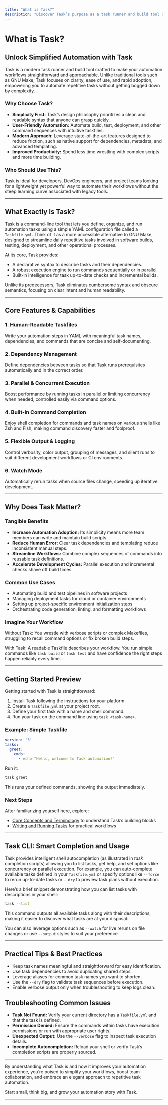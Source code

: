 ```yaml
---
title: "What is Task?"
description: "Discover Task’s purpose as a task runner and build tool designed for simplicity and approachability. This page covers Task’s aspiration to be more user-friendly than conventional tools like GNU Make, emphasizing its modern approach to repetitive automation, clarity, and ease of adoption."
---
```


# What is Task?

## Unlock Simplified Automation with Task

Task is a modern task runner and build tool crafted to make your automation workflows straightforward and approachable. Unlike traditional tools such as GNU Make, Task focuses on clarity, ease of use, and rapid adoption, empowering you to automate repetitive tasks without getting bogged down by complexity.

### Why Choose Task?
- **Simplicity First:** Task’s design philosophy prioritizes a clean and readable syntax that anyone can grasp quickly.
- **User-Friendly Automation:** Automate build, test, deployment, and other command sequences with intuitive taskfiles.
- **Modern Approach:** Leverage state-of-the-art features designed to reduce friction, such as native support for dependencies, metadata, and advanced templating.
- **Improved Productivity:** Spend less time wrestling with complex scripts and more time building.

### Who Should Use This?
Task is ideal for developers, DevOps engineers, and project teams looking for a lightweight yet powerful way to automate their workflows without the steep learning curve associated with legacy tools.

---

## What Exactly Is Task?

Task is a command-line tool that lets you define, organize, and run automation tasks using a simple YAML configuration file called a `Taskfile.yml`. Think of it as a more accessible alternative to GNU Make, designed to streamline daily repetitive tasks involved in software builds, testing, deployment, and other operational processes.

At its core, Task provides:

- A declarative syntax to describe tasks and their dependencies.
- A robust execution engine to run commands sequentially or in parallel.
- Built-in intelligence for task up-to-date checks and incremental builds.

Unlike its predecessors, Task eliminates cumbersome syntax and obscure semantics, focusing on clear intent and human readability.

---

## Core Features & Capabilities

### 1. Human-Readable Taskfiles
Write your automation steps in YAML with meaningful task names, dependencies, and commands that are concise and self-documenting.

### 2. Dependency Management
Define dependencies between tasks so that Task runs prerequisites automatically and in the correct order.

### 3. Parallel & Concurrent Execution
Boost performance by running tasks in parallel or limiting concurrency when needed, controlled easily via command options.

### 4. Built-in Command Completion
Enjoy shell completion for commands and task names on various shells like Zsh and Fish, making command discovery faster and foolproof.

### 5. Flexible Output & Logging
Control verbosity, color output, grouping of messages, and silent runs to suit different development workflows or CI environments.

### 6. Watch Mode
Automatically rerun tasks when source files change, speeding up iterative development.

---

## Why Does Task Matter?

### Tangible Benefits
- **Increase Automation Adoption:** Its simplicity means more team members can write and maintain build scripts.
- **Reduce Human Error:** Clear task dependencies and templating reduce inconsistent manual steps.
- **Streamline Workflows:** Combine complex sequences of commands into reusable task definitions.
- **Accelerate Development Cycles:** Parallel execution and incremental checks shave off build times.

### Common Use Cases
- Automating build and test pipelines in software projects
- Managing deployment tasks for cloud or container environments
- Setting up project-specific environment initialization steps
- Orchestrating code generation, linting, and formatting workflows

### Imagine Your Workflow
Without Task: You wrestle with verbose scripts or complex Makefiles, struggling to recall command options or fix broken build steps.

With Task: A readable Taskfile describes your workflow. You run simple commands like `task build` or `task test` and have confidence the right steps happen reliably every time.

---

## Getting Started Preview

Getting started with Task is straightforward:

1. Install Task following the instructions for your platform.
2. Create a `Taskfile.yml` at your project root.
3. Define your first task with a name and shell command.
4. Run your task on the command line using `task <task-name>`.

### Example: Simple Taskfile

```yaml
version: '3'
tasks:
  greet:
    cmds:
      - echo "Hello, welcome to Task automation!"
```

Run it:

```bash
task greet
```

This runs your defined commands, showing the output immediately.

### Next Steps
After familiarizing yourself here, explore:

- [Core Concepts and Terminology](/overview/introduction-concepts/core-concepts) to understand Task’s building blocks
- [Writing and Running Tasks](/guides/getting-started-workflows/writing-running-tasks) for practical workflows

---

## Task CLI: Smart Completion and Usage

Task provides intelligent shell autocompletion (as illustrated in _task_ completion scripts) allowing you to list tasks, get help, and set options like concurrency or parallel execution. For example, you can auto-complete available tasks defined in your `Taskfile.yml` or specify options like `--force` to rerun up-to-date tasks or `--dry` to preview task plans without execution.

Here’s a brief snippet demonstrating how you can list tasks with descriptions in your shell:

```bash
task --list
```

This command outputs all available tasks along with their descriptions, making it easier to discover what tasks are at your disposal.

You can also leverage options such as `--watch` for live reruns on file changes or use `--output` styles to suit your preference.

---

## Practical Tips & Best Practices

- Keep task names meaningful and straightforward for easy identification.
- Use task dependencies to avoid duplicating shared steps.
- Leverage aliases for common task names you want to shorten.
- Use the `--dry` flag to validate task sequences before execution.
- Enable verbose output only when troubleshooting to keep logs clean.

## Troubleshooting Common Issues

- **Task Not Found:** Verify your current directory has a `Taskfile.yml` and that the task is defined.
- **Permission Denied:** Ensure the commands within tasks have execution permissions or run with appropriate user rights.
- **Unexpected Output:** Use the `--verbose` flag to inspect task execution details.
- **Incomplete Autocompletion:** Reload your shell or verify Task’s completion scripts are properly sourced.

---

By understanding what Task is and how it improves your automation experience, you’re poised to simplify your workflows, boost team collaboration, and embrace an elegant approach to repetitive task automation.

Start small, think big, and grow your automation story with Task.

---